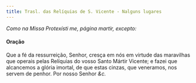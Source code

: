 ```yaml
---
title: Trasl. das Relíquias de S. Vicente - Nalguns lugares
---
```


<em>Como na Missa Protexísti me, página martir, excepto:</em>

#### Oração

<div class="container-fluid">
  <div class="row">
    <span class="text-justify"></span>
<span class="text-justify">
      Que a fé da ressurreição, Senhor, cresça em nós em virtude das maravilhas
      que operais pelas Relíquias do vosso Santo Mártir Vicente; e fazei que
      alcancemos a glória imortal, de que estas cinzas, que veneramos, nos
      servem de penhor. Por nosso Senhor <em>&c.</em>
    </span>
</div>
